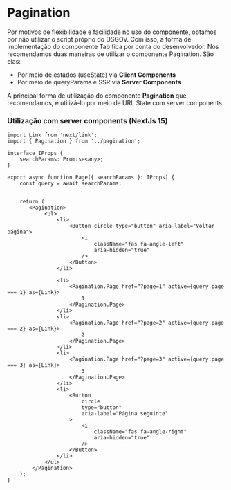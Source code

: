 
<Meta title="Components/Pagination" of={PaginationStories} name="Docs" />

# Pagination

Por motivos de flexibilidade e facilidade no uso do componente, optamos por não
utilizar o script próprio do DSGOV. Com isso, a forma de
implementação do componente Tab fica por conta do desenvolvedor.
Nós recomendamos duas maneiras de utilizar o componente Pagination. São elas:

- Por meio de estados (useState) via **Client Components**
- Por meio de queryParams e SSR via **Server Components**

A principal forma de utilização do componente **Pagination** que recomendamos, é
utilizá-lo por meio de URL State com server components.

### Utilização com server components (NextJs 15)

```tsx
import Link from 'next/link';
import { Pagination } from '../pagination';

interface IProps {
    searchParams: Promise<any>;
}

export async function Page({ searchParams }: IProps) {
    const query = await searchParams;


    return (
       <Pagination>
            <ul>
                <li>
                    <Button circle type="button" aria-label="Voltar página">
                        <i
                            className="fas fa-angle-left"
                            aria-hidden="true"
                        />
                    </Button>
                </li>

                <li>
                    <Pagination.Page href="?page=1" active={query.page === 1} as={Link}>
                        1
                    </Pagination.Page>
                </li>
                <li>
                    <Pagination.Page href="?page=2" active={query.page === 2} as={Link}>
                        2
                    </Pagination.Page>
                </li>
                <li>
                    <Pagination.Page href="?page=3" active={query.page === 3} as={Link}>
                        3
                    </Pagination.Page>
                </li>
                <li>
                    <Button
                        circle
                        type="button"
                        aria-label="Página seguinte"
                    >
                        <i
                            className="fas fa-angle-right"
                            aria-hidden="true"
                        />
                    </Button>
                </li>
            </ul>
        </Pagination>
    );
}
```

<Controls />

<Stories />
